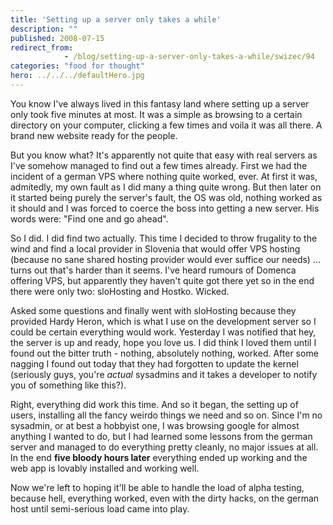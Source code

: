 ```yaml
---
title: 'Setting up a server only takes a while'
description: ""
published: 2008-07-15
redirect_from: 
            - /blog/setting-up-a-server-only-takes-a-while/swizec/94
categories: "food for thought"
hero: ../../../defaultHero.jpg
---
```

You know I&#x27;ve always lived in this fantasy land where setting up a server only took five minutes at most. It was a simple as browsing to a certain directory on your computer, clicking a few times and voila it was all there. A brand new website ready for the people.

But you know what? It&#x27;s apparently not quite that easy with real servers as I&#x27;ve somehow managed to find out a few times already. First we had the incident of a german VPS where nothing quite worked, ever. At first it was, admitedly, my own fault as I did many a thing quite wrong. But then later on it started being purely the server&#x27;s fault, the OS was old, nothing worked as it should and I was forced to coerce the boss into getting a new server. His words were: &quot;Find one and go ahead&quot;.

So I did. I did find two actually. This time I decided to throw frugality to the wind and find a local provider in Slovenia that would offer VPS hosting (because no sane shared hosting provider would ever suffice our needs) ... turns out that&#x27;s harder than it seems. I&#x27;ve heard rumours of Domenca offering VPS, but apparently they haven&#x27;t quite got there yet so in the end there were only two: sloHosting and Hostko. Wicked.

Asked some questions and finally went with sloHosting because they provided Hardy Heron, which is what I use on the development server so I could be certain everything would work. Yesterday I was notified that hey, the server is up and ready, hope you love us. I did think I loved them until I found out the bitter truth - nothing, absolutely nothing, worked. After some nagging I found out today that they had forgotten to update the kernel (seriously guys, you&#x27;re _actual_ sysadmins and it takes a developer to notify you of something like this?).

Right, everything did work this time. And so it began, the setting up of users, installing all the fancy weirdo things we need and so on. Since I&#x27;m no sysadmin, or at best a hobbyist one, I was browsing google for almost anything I wanted to do, but I had learned some lessons from the german server and managed to do everything pretty cleanly, no major issues at all. In the end **five bloody hours later** everything ended up working and the web app is lovably installed and working well.

Now we&#x27;re left to hoping it&#x27;ll be able to handle the load of alpha testing, because hell, everything worked, even with the dirty hacks, on the german host until semi-serious load came into play.